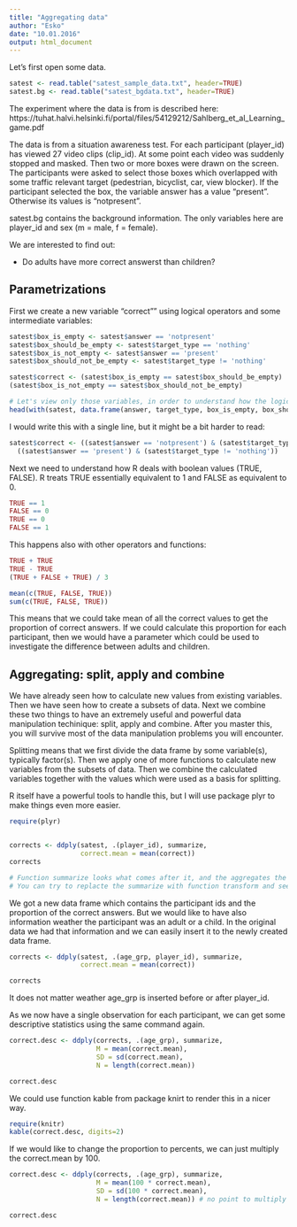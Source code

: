 ```yaml
---
title: "Aggregating data"
author: "Esko"
date: "10.01.2016"
output: html_document
---
```

  
  
Let's first open some data.
```r

satest <- read.table("satest_sample_data.txt", header=TRUE)
satest.bg <- read.table("satest_bgdata.txt", header=TRUE)

```

The experiment where the data is from is described here: https://tuhat.halvi.helsinki.fi/portal/files/54129212/Sahlberg_et_al_Learning_game.pdf

The data is from a situation awareness test. For each participant (player_id) has viewed 27 video clips (clip_id). At some point each video was suddenly stopped and masked. Then two or more boxes were drawn on the screen. The participants were asked to select those boxes which overlapped with some traffic relevant target (pedestrian, bicyclist, car, view blocker). If the participant selected the box, the variable answer has a value "present". Otherwise its values is "notpresent". 

satest.bg contains the background information. The only variables here are player_id and sex (m = male, f = female).

We are interested to find out:

- Do adults have more correct answerst than children?


Parametrizations
---------------------------------------------------------------

First we create a new variable "correct"" using logical operators and some intermediate variables:

```r

satest$box_is_empty <- satest$answer == 'notpresent'
satest$box_should_be_empty <- satest$target_type == 'nothing'
satest$box_is_not_empty <- satest$answer == 'present'
satest$box_should_not_be_empty <- satest$target_type != 'nothing'

satest$correct <- (satest$box_is_empty == satest$box_should_be_empty) | 
(satest$box_is_not_empty == satest$box_should_not_be_empty)

# Let's view only those variables, in order to understand how the logic goes.
head(with(satest, data.frame(answer, target_type, box_is_empty, box_should_be_empty, box_is_not_empty, box_should_not_be_empty, correct)))

```

I would write this with a single line, but it might be a bit harder to read:

```r
satest$correct <- ((satest$answer == 'notpresent') & (satest$target_type == 'nothing')) |
  ((satest$answer == 'present') & (satest$target_type != 'nothing'))
```

Next we need to understand how R deals with boolean values (TRUE, FALSE). R treats TRUE essentially equivalent to 1 and FALSE as equivalent to 0. 

```r
TRUE == 1
FALSE == 0
TRUE == 0
FALSE == 1
```

This happens also with other operators and functions:

```r

TRUE + TRUE
TRUE - TRUE
(TRUE + FALSE + TRUE) / 3

mean(c(TRUE, FALSE, TRUE))
sum(c(TRUE, FALSE, TRUE))
```

This means that we could take mean of all the correct values to get the proportion of correct answers. If we could calculate this proportion for each participant, then we would have a parameter which could be used to investigate the difference between adults and children. 


Aggregating: split, apply and combine
-------------------------------------------------
  
We have already seen how to calculate new values from existing variables. Then we have seen how to create a subsets of data. Next we combine these two things to have an extremely useful and powerful data manipulation techinique: split, apply and combine. After you master this, you will survive most of the data manipulation problems you will encounter. 

Splitting means that we first divide the data frame by some variable(s), typically factor(s). Then we apply one of more functions to calculate new variables from the subsets of data. Then we combine the calculated variables together with the values which were used as a basis for splitting. 

R itself have a powerful tools to handle this, but I will use package plyr to make things even more easier. 

```r
require(plyr)


corrects <- ddply(satest, .(player_id), summarize,
                  correct.mean = mean(correct))
corrects

# Function summarize looks what comes after it, and the aggregates the results. 
# You can try to replacte the summarize with function transform and see what happens. 

```

We got a new data frame which contains the participant ids and the proportion of the correct answers. But we would like to have also information weather the participant was an adult or a child. In the original data we had that information and we can easily insert it to the newly created data frame. 


```r
corrects <- ddply(satest, .(age_grp, player_id), summarize,
                  correct.mean = mean(correct))

corrects
```

It does not matter weather age_grp is inserted before or after player_id. 

As we now have a single observation for each participant, we can get some descriptive statistics using the same command again. 
```r

correct.desc <- ddply(corrects, .(age_grp), summarize, 
                      M = mean(correct.mean),
                      SD = sd(correct.mean),
                      N = length(correct.mean))

correct.desc
```


We could use function kable from package knirt to render this in a nicer way.  
```r
require(knitr)
kable(correct.desc, digits=2)
```


If we would like to change the proportion to percents, we can just multiply the correct.mean by 100. 
```r

correct.desc <- ddply(corrects, .(age_grp), summarize, 
                      M = mean(100 * correct.mean),
                      SD = sd(100 * correct.mean),
                      N = length(correct.mean)) # no point to multiply this

correct.desc
```